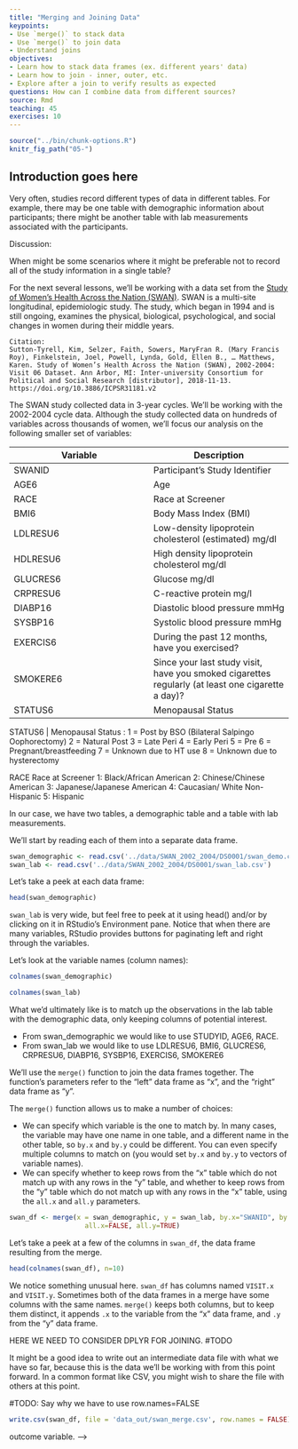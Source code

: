 ```yaml
---
title: "Merging and Joining Data"
keypoints:
- Use `merge()` to stack data
- Use `merge()` to join data
- Understand joins
objectives:
- Learn how to stack data frames (ex. different years' data)
- Learn how to join - inner, outer, etc.
- Explore after a join to verify results as expected
questions: How can I combine data from different sources?
source: Rmd
teaching: 45
exercises: 10
---
```


```r
source("../bin/chunk-options.R")
knitr_fig_path("05-")
```

## Introduction goes here

Very often, studies record different types of data in different tables.  For example, there may be one table with demographic information about participants; there might be another table with lab measurements associated with the participants.

Discussion:

When might be some scenarios where it might be preferable not to record all of the study information in a single table?

For the next several lessons, we'll be working with a data set from the [Study of Women's Health Across the Nation (SWAN)](https://www.swanstudy.org/).  SWAN is a multi-site longitudinal, epidemiologic study.  The study, which began in 1994 and is still ongoing, examines the physical, biological, psychological, and social changes in women during their middle years.
```
Citation: 
Sutton-Tyrell, Kim, Selzer, Faith, Sowers, MaryFran R. (Mary Francis Roy), Finkelstein, Joel, Powell, Lynda, Gold, Ellen B., … Matthews, Karen. Study of Women’s Health Across the Nation (SWAN), 2002-2004: Visit 06 Dataset. Ann Arbor, MI: Inter-university Consortium for Political and Social Research [distributor], 2018-11-13. https://doi.org/10.3886/ICPSR31181.v2
```

The SWAN study collected data in 3-year cycles.  We'll be working with the 2002-2004 cycle data.  Although the study collected data on hundreds of variables across thousands of women, we'll focus our analysis on the following smaller set of variables:

Variable | Description
------------- | -------------
SWANID | Participant's Study Identifier
AGE6 | Age
RACE | Race at Screener
BMI6 | Body Mass Index (BMI)
LDLRESU6 | Low-density lipoprotein cholesterol (estimated) mg/dl
HDLRESU6 | High density lipoprotein cholesterol mg/dl
GLUCRES6 | Glucose mg/dl
CRPRESU6 | C-reactive protein mg/l
DIABP16 | Diastolic blood pressure mmHg
SYSBP16 | Systolic blood pressure mmHg
EXERCIS6 | During the past 12 months, have you exercised?
SMOKERE6 |  Since your last study visit, have you smoked cigarettes regularly (at least one cigarette a day)?
STATUS6 | Menopausal Status 



STATUS6 | Menopausal Status :
 1 = Post by BSO (Bilateral Salpingo Oophorectomy)
 2 = Natural Post
 3 = Late Peri
 4 = Early Peri
 5 = Pre
6 = Pregnant/breastfeeding
7 = Unknown due to HT use
8 = Unknown due to hysterectomy

RACE Race at Screener
1: Black/African American
2: Chinese/Chinese American
3: Japanese/Japanese American
4: Caucasian/ White Non-Hispanic
5: Hispanic



In our case, we have two tables, a demographic table and a table with lab measurements.

We'll start by reading each of them into a separate data frame.

```r
swan_demographic <- read.csv('../data/SWAN_2002_2004/DS0001/swan_demo.csv')
swan_lab <- read.csv('../data/SWAN_2002_2004/DS0001/swan_lab.csv')
```

Let's take a peek at each data frame:
```r
head(swan_demographic)
```

`swan_lab` is very wide, but feel free to peek at it using head() and/or by clicking on it in RStudio's Environment pane.  Notice that when there are many variables, RStudio provides buttons for paginating left and right through the variables.

Let's look at the variable names (column names):

```r
colnames(swan_demographic)
```

```r
colnames(swan_lab)
```

What we'd ultimately like is to match up the observations in the lab table with the demographic data, only keeping columns of potential interest.

* From swan_demographic we would like to use STUDYID, AGE6, RACE.
* From swan_lab we would like to use LDLRESU6, BMI6, GLUCRES6, CRPRESU6, DIABP16, SYSBP16, EXERCIS6, SMOKERE6

We'll use the `merge()` function to join the data frames together.  The function's parameters refer to the "left" data frame as "x", and the "right" data frame as "y".

The `merge()` function allows us to make a number of choices:

* We can specify which variable is the one to match by.  In many cases, the variable may have one name in one table, and a different name in the other table, so `by.x` and `by.y` could be different.  You can even specify multiple columns to match on (you would set `by.x` and `by.y` to vectors of variable names).
* We can specify whether to keep rows from the "x" table which do not match up with any rows in the "y" table, and whether to keep rows from the "y" table which do not match up with any rows in the "x" table, using the `all.x` and `all.y` parameters.

```r
swan_df <- merge(x = swan_demographic, y = swan_lab, by.x="SWANID", by.y="SWANID",
                   all.x=FALSE, all.y=TRUE)
```

Let's take a peek at a few of the columns in `swan_df`, the data frame resulting from the merge.

```r
head(colnames(swan_df), n=10)
```

We notice something unusual here.  `swan_df` has columns named `VISIT.x` and `VISIT.y`.  Sometimes both of the data frames in a merge have some columns with the same names.  `merge()` keeps both columns, but to keep them distinct, it appends `.x` to the variable from the "x" data frame, and `.y` from the "y" data frame.



HERE WE NEED TO CONSIDER DPLYR FOR JOINING. #TODO

It might be a good idea to write out an intermediate data file with what we have so far, because this is the data we'll be working with from this point forward.  In a common format like CSV, you might wish to share the file with others at this point.

#TODO: Say why we have to use row.names=FALSE

```r
write.csv(swan_df, file = 'data_out/swan_merge.csv', row.names = FALSE)
```


<!-- ## STOP HERE BUT SAVE THE STUFF BELOW -->

<!-- Variables of interest: -->
<!-- BMI, BP, LDL, TC, HDL, GLU, AGE, -->
<!-- -We are interested in the association between TC and BMI categories. (Total chol (TC) = outcome and glucose (main predictor)) -->

<!-- 1. After merging, first look at NAs and summaries of variables. -->
<!-- ```{r, eval=TRUE} -->
<!-- # Look at descriptive statistics of all independent variables -->

<!-- summary(merge_df$LBXTC) # total chol --> outcome variable. -->
<!-- sd(merge_df$LBXTC, na.rm = TRUE) # gives standard deviation; removes na values (na.rm=TRUE) -->
<!-- summary(merge_df$LBXGLU) # glucose -->
<!-- summary(merge_df$BMXBMI) # BMI -->
<!-- summary(merge_df$RIDAGEYR) #TODO exclude people <18yo now.  -->
<!-- ``` -->

<!-- 2. Next, let's look at these variables in detail with graphs: -->
<!-- ```{r, eval=TRUE} -->
<!-- hist(merge_df$LBXTC, breaks = 30, xlab = "Total cholesterol (TC) (mg/dl)",  main = "Distribution of Total Cholesterol") # looks normal overall -->
<!-- hist(merge_df$LBXGLU, breaks = 100) # right skewed -->
<!-- boxplot(merge_df$LBXGLU) # looking at outliers of IV -->
<!-- hist(merge_df$BMXBMI, breaks = 50) # slightly right skewed -->
<!-- boxplot(merge_df$BMXBMI) # looking at outliers of IV -->
<!-- hist(merge_df$RIDAGEYR, breaks = 50) # if you ignore >=80 category and <=10, it's normal looking.  -->

<!-- #TODO Create histograms etc of Blood pressure variables here (for continuous) -->
<!-- ``` -->

<!-- 3. Let's drop anyone under the age of 25 b/c changes in TC may not be apparent in the younger age groups.  -->
<!-- ```{r, eval=TRUE} -->
<!-- merge25_df <- merge_df %>% filter((RIDAGEYR>=25 & RIDAGEYR<80)) #& LBXGLU<=200) -->
<!-- boxplot(merge25_df$LBXGLU) # looking at outliers again in this new dataset -->
<!-- boxplot(merge25_df$BMXBMI) # looking at outliers again -->
<!-- ``` -->

<!-- 4.Let's do scatter plots to see linear relationship between predictors and outcome variable: -->
<!-- ```{r, eval=TRUE} -->
<!-- scatter.smooth(merge25_df$LBXGLU, merge25_df$LBXTC, xlab = "Glucose levels (mg/dl)", ylab = "Total Cholesterol (mg/dl)") -->
<!-- scatter.smooth(merge25_df$BMXBMI, merge25_df$LBXTC, xlab = "BMI", ylab = "Total Cholesterol (mg/dl)") -->
<!-- scatter.smooth(merge25_df$RIDAGEYR, merge25_df$LBXTC, xlab = "Age (years)", ylab = "Total Cholesterol (mg/dl)") -->
<!-- scatter.smooth(merge25_df$LBDHDD, merge25_df$LBXTC, xlab = "HDL", ylab = "Total Cholesterol (mg/dl)") -->
<!-- scatter.smooth(merge25_df$LBDLDL, merge25_df$LBXTC, xlab = "LDL", ylab = "Total Cholesterol (mg/dl)") -->
<!-- ``` -->

<!-- 5. Let's do a correlation matrix now -->
<!-- ```{r, eval=TRUE} -->
<!-- cor(merge25_df[ , c("LBXGLU", "BMXBMI", "RIDAGEYR", "LBDHDD", "LBDLDL")], use = "complete.obs") # everything looks like below 27% multicollinearity. -->
<!-- ``` -->

<!-- BLOOD PRESSURE CATEGORIES: -->
<!-- https://www.heart.org/-/media/data-import/downloadables/pe-abh-what-is-high-blood-pressure-ucm_300310.pdf -->

<!-- 6. Let's create catgegories for variables we are intersted in. -->
<!-- ```{r, eval=TRUE} -->
<!-- bp_cat <- function(sbp, dbp) { -->
<!--  if (is.na(sbp) | is.na(dbp)){ -->
<!--    return(NA) -->
<!--  } -->
<!--   #if (sbp>=180 | dbp >=120) { -->
<!--    # return("Hypertensive Crisis") -->
<!--   #} -->
<!-- if (sbp>=140 | dbp >=90) { -->
<!--     return("Hypertension Stage 2+") -->
<!--   } -->

<!-- if ((sbp>=130 & sbp<=139) | (dbp >=80 & dbp <=89)) { -->
<!--     return("Hypertension Stage 1") -->
<!--   } -->

<!--  if ((sbp>=120 & sbp<=129) &  dbp <80) { -->
<!--     return("Elevated") -->
<!--   } -->

<!--   if (sbp < 120 & dbp <80) { -->
<!--     return("Normal")  -->
<!--   } -->
<!-- }  -->
<!-- ```   -->


<!-- ```{r, eval=TRUE} -->
<!-- # Converting Blood pressure into categories -->
<!-- # merge25_df <- merge25_df %>% mutate(bp_category = bp_cat(BPXSY1, BPXDI1)) -->
<!-- merge25_df$bp_category <- mapply(bp_cat, merge25_df$BPXSY1, merge25_df$BPXDI1) -->
<!-- ``` -->

<!-- Let's first make sure that everything looks okay.  There are over 50 variables, so scrolling through the data frame in the viewer is not a great option. -->

<!-- ```{r, eval=TRUE} -->
<!-- # See what the range of text vales is -->
<!-- unique(merge25_df$bp_category) -->

<!-- # Look at just the pertinent columns -->
<!-- just_bp <- merge25_df %>% select(BPXSY1, BPXDI1, bp_category) # check to make sure no NULL values and categories are correctly created -->

<!-- ``` -->

<!-- ```{r, eval=TRUE} -->
<!-- # Converting to factor  -->
<!-- merge25_df$bp_category <- as.factor(merge25_df$bp_category)  -->
<!-- merge25_df$bp_category <- relevel(merge25_df$bp_category, "Normal") #sets "normal" as reference. -->
<!-- str(merge25_df$bp_category)  # Observe that it's a factor -->
<!-- table(merge25_df$bp_category, useNA = "ifany")  # Inspect the values -->

<!-- barplot(table(merge25_df$bp_category)) #TODO reorder so it looks ordinal -->
<!-- ``` -->

<!-- ```{r, eval=TRUE} -->
<!-- # Convert BMI into categories -->
<!-- merge25_df$BMI_category <- cut(merge25_df$BMXBMI, breaks = c(0, 18.5, 25.0, 30.0, 35.0, 40, 100), labels = c("Underweight", "Normal", "Pre-obese", "Obesity I", "Obesity II", "Obesity III"), right = FALSE) -->

<!-- merge25_df$BMI_category <- relevel(merge25_df$BMI_category, "Normal") #this sets "normal" as the reference category. -->

<!-- summary(merge25_df$BMI_category) -->

<!-- ``` -->

<!-- NOTE: lm ignoes NAs (check this again though).  Make a note of this in the write up of the lesson.  -->

<!-- 7. Simple linear regression models: -->
<!-- ```{r, eval=TRUE} -->
<!-- #TODO: Set appropriate reference levels in factor variables (for BP and BMI) -->

<!-- # glucose -->
<!-- lm_gluc <- lm(LBXTC ~ LBXGLU, data = merge25_df)  -->
<!-- summary(lm_gluc) -->

<!-- # bmi -->
<!-- lm_bmi <- lm(LBXTC ~ BMXBMI, data = merge25_df) -->
<!-- summary(lm_bmi) -->

<!-- # bmi categorical -->
<!-- lm_bmicat <- lm(LBXTC ~ BMI_category, data = merge25_df) -->
<!-- summary(lm_bmicat) -->

<!-- # age -->
<!-- lm_age <- lm(LBXTC ~ RIDAGEYR, data = merge25_df) -->
<!-- summary(lm_age) -->

<!-- # hdl -->
<!-- lm_hdl <- lm(LBXTC ~ LBDHDD, data = merge25_df) -->
<!-- summary(lm_hdl) -->

<!-- # ldl -->
<!-- lm_ldl <- lm(LBXTC ~ LBDLDL, data = merge25_df) -->
<!-- summary(lm_ldl) -->

<!-- # BP categorical -->
<!-- lm_bp <- lm(LBXTC ~ bp_category, data = merge25_df) -->
<!-- summary(lm_bp) -->
<!-- ``` -->

<!-- #TODO  INTERACTION TERMS, look at literature to see which ones need to be created.  -->

<!-- Next: Just creating one big model just to see for now. -->
<!-- ```{r, eval=TRUE} -->
<!-- lm_model <- lm(LBXTC ~ LBXGLU + BMI_category + LBDHDD + LBDLDL + RIDAGEYR + bp_category, data = merge25_df) -->
<!-- summary(lm_model) -->
<!-- ``` -->


